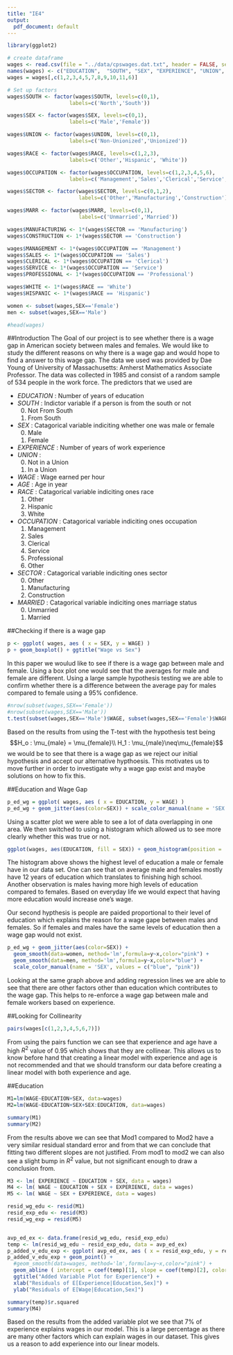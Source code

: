 ```yaml
---
title: "IE4"
output:
  pdf_document: default
---
```

```r
library(ggplot2)

# create dataframe
wages <- read.csv(file = "../data/cpswages.dat.txt", header = FALSE, sep=" ")
names(wages) <- c("EDUCATION",	"SOUTH", "SEX", "EXPERIENCE", "UNION",  "WAGE", "AGE", "RACE", "OCCUPATION", "SECTOR", "MARR")
wages = wages[,c(1,2,3,4,5,7,8,9,10,11,6)]

# Set up factors
wages$SOUTH <- factor(wages$SOUTH, levels=c(0,1),
                    labels=c('North','South'))

wages$SEX <- factor(wages$SEX, levels=c(0,1),
                    labels=c('Male','Female'))

wages$UNION <- factor(wages$UNION, levels=c(0,1),
                    labels=c('Non-Unionized','Unionized'))

wages$RACE <- factor(wages$RACE, levels=c(1,2,3),
                    labels=c('Other','Hispanic', 'White'))

wages$OCCUPATION <- factor(wages$OCCUPATION, levels=c(1,2,3,4,5,6),
                    labels=c('Management','Sales','Clerical','Service','Professional','Other'))

wages$SECTOR <- factor(wages$SECTOR, levels=c(0,1,2),
                       labels=c('Other','Manufacturing','Construction'))

wages$MARR <- factor(wages$MARR, levels=c(0,1),
                       labels=c('Unmarried','Married'))

wages$MANUFACTURING <- 1*(wages$SECTOR == 'Manufacturing')
wages$CONSTRUCTION <- 1*(wages$SECTOR == 'Construction')

wages$MANAGEMENT <- 1*(wages$OCCUPATION == 'Management')
wages$SALES <- 1*(wages$OCCUPATION == 'Sales')
wages$CLERICAL <- 1*(wages$OCCUPATION == 'Clerical')
wages$SERVICE <- 1*(wages$OCCUPATION == 'Service')
wages$PROFESSIONAL <- 1*(wages$OCCUPATION == 'Professional')

wages$WHITE <- 1*(wages$RACE == 'White')
wages$HISPANIC <- 1*(wages$RACE == 'Hispanic')

women <- subset(wages,SEX=='Female')
men <- subset(wages,SEX=='Male')

#head(wages)
```

##Introduction
  The Goal of our project is to see whether there is a wage gap in American society between males and females. We would like to study the different reasons on why there is a wage gap and would hope to find a answer to this wage gap. The data we used was provided by Dae Young of University of Massachusetts: Amherst Mathematics Associate Professor. The data was collected in 1985 and consist of a random sample of 534 people in the work force. The predictors that we used are
  
* *EDUCATION* : Number of years of education
* *SOUTH* : Indictor variable if a person is from the south or not
    0. Not From South
    1. From South
* *SEX* : Catagorical variable indiciting whether one was male or female
    0. Male
    1. Female
* *EXPERIENCE* : Number of years of work experience
* *UNION* : 
    0. Not in a Union
    1. In a Union
* *WAGE* : Wage earned per hour
* *AGE* : Age in year
* *RACE* : Catagorical variable indiciting ones race
    1. Other
    2. Hispanic
    3. White
* *OCCUPATION* : Catagorical variable indiciting ones occupation
    1. Management
    2. Sales
    3. Clerical
    4. Service
    5. Professional 
    6. Other
* *SECTOR* : Catagorical variable indiciting ones sector
    0. Other
    1. Manufacturing
    2. Construction
* *MARRIED* : Catagorical variable indiciting ones marriage status
    0. Unmarried
    1. Married
    
##Checking if there is a wage gap
```r
p <- ggplot( wages, aes ( x = SEX, y = WAGE) )
p + geom_boxplot() + ggtitle("Wage vs Sex")
```
In this paper we woulud like to see if there is a wage gap between male and female. Using a box plot one would see that the averages for male and female are different. Using a large sample hypothesis testing we are able to confirm whether there is a difference between the average pay for males compared to female using a 95% confidence. 
```r
#nrow(subset(wages,SEX=='Female'))
#nrow(subset(wages,SEX=='Male'))
t.test(subset(wages,SEX=='Male')$WAGE, subset(wages,SEX=='Female')$WAGE, alternative = "greater")
```
Based on the results from using the T-test with the hypothesis test being $$H_o : \mu_{male} = \mu_{female}\\
H_1 : \mu_{male}\neq\mu_{female}$$
we would be to see that there is a wage gap as we reject our initial hypothesis and accept our alternative hypthoesis. This motivates us to move further in order to investigate why a wage gap exist and maybe solutions on how to fix this.

##Education and Wage Gap
```r
p_ed_wg = ggplot( wages, aes ( x = EDUCATION, y = WAGE) ) 
p_ed_wg + geom_jitter(aes(color=SEX)) + scale_color_manual(name = 'SEX', values = c("blue", "pink"))
```
Using a scatter plot we were able to see a lot of data overlapping in one area. We then switched to using a histogram which allowed us to see more clearly whether this was true or not. 

```r
ggplot(wages, aes(EDUCATION, fill = SEX)) + geom_histogram(position = 'dodge') + scale_fill_manual(values=c("blue", "pink")) + scale_x_continuous(breaks=seq(0,19,1))
```
The histogram above shows the highest level of education a male or female have in our data set. One can see that on average male and females mostly have 12 years of education which translates to finishing high school. Another observation is males having more high levels of education compared to females. Based on everyday life we would expect that having more education would increase one's wage.

Our second hypthesis is people are paided proportional to their level of education which explains the reason for a wage gape between males and females. So if females and males have the same levels of education then a wage gap would not exist. 
```r
p_ed_wg + geom_jitter(aes(color=SEX)) + 
  geom_smooth(data=women, method='lm',formula=y~x,color="pink") +
  geom_smooth(data=men, method='lm',formula=y~x,color="blue") + 
  scale_color_manual(name = 'SEX', values = c("blue", "pink")) 
```
Looking at the same graph above and adding regression lines we are able to see that there are other factors other than education which contributes to the wage gap. This helps to re-enforce a wage gap between male and female workers based on experience. 

##Looking for Collinearity
```r
pairs(wages[c(1,2,3,4,5,6,7)])
```
From using the pairs function we can see that experience and age have a high $R^2$ value of 0.95 which shows that they are collinear. This allows us to know before hand that creating a linear model with experience and age is not recommended and that we should transform our data before creating a linear model with both experience and age. 

##Education
\begin{align}
M1: E(Wage|Education, Sex) &= \beta_0 + \beta_1 Education + \beta_2 Sex\\
M2: E(Wage|Education, Sex) &= \beta_0 + \beta_1 Education + \beta_2 Sex + \beta_3 Sex*Education\\
\end{align}

```r
M1=lm(WAGE~EDUCATION+SEX, data=wages)
M2=lm(WAGE~EDUCATION+SEX+SEX:EDUCATION, data=wages)

summary(M1)
summary(M2)
```
From the results above we can see that Mod1 compared to Mod2 have a very similar residual standard error and from that we can conclude that fitting two different slopes are not justified. From mod1 to mod2 we can also see a slight bump in $R^2$ value, but not significant enough to draw a conclusion from. 

```r
M3 <- lm( EXPERIENCE ~ EDUCATION + SEX, data = wages)
M4 <- lm( WAGE ~ EDUCATION + SEX + EXPERIENCE, data = wages)
M5 <- lm( WAGE ~ SEX + EXPERIENCE, data = wages)

resid_wg_edu <- resid(M1)
resid_exp_edu <- resid(M3)
resid_wg_exp = resid(M5)


avp_ed_ex <- data.frame(resid_wg_edu, resid_exp_edu)
temp <- lm(resid_wg_edu ~ resid_exp_edu, data = avp_ed_ex)
p_added_v_edu_exp <- ggplot( avp_ed_ex, aes ( x = resid_exp_edu, y = resid_wg_exp) ) 
p_added_v_edu_exp + geom_point() +
  #geom_smooth(data=wages, method='lm',formula=y~x,color="pink") +
  geom_abline ( intercept = coef(temp)[1], slope = coef(temp)[2], color="blue" ) +
  ggtitle("Added Variable Plot for Experience") +
  xlab("Residuals of E[Experience|Education,Sex]") +
  ylab("Residuals of E[Wage|Education,Sex]")

summary(temp)$r.squared
summary(M4)
```
Based on the results from the added variable plot we see that 7% of experience explains wages in our model. This is a large percentage as there are many other factors which can explain wages in our dataset. This gives us a reason to add experience into our linear models. 


